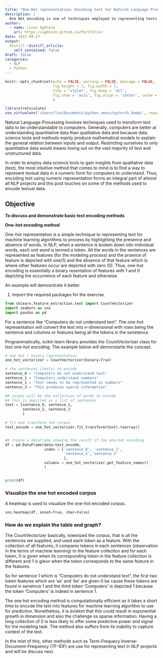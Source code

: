 ```yaml
---
title: "One-Hot representation: Encoding text for Natural Language Processing (NLP) project -Part I"
description: |
  One Hot encoding is one of techniques employed in representing texts to natural language processing task. This post discusses one-hot encoding as part I of discussions on text representation in NLP
author:
  - name: Linus Agbleze
    url: https://agbleze.github.io/Portfolio/
date: 2022-09-27
output:
  distill::distill_article:
    self_contained: false
draft: false
categories:
  - NLP 
  - Python
---
```



```r
knitr::opts_chunk$set(echo = FALSE, warning = FALSE, message = FALSE,
                      fig.height = 7, fig.width = 7,
                      tidy = 'styler', fig.keep = 'all', 
                      fig.show = 'asis', fig.align = 'center', cache = TRUE
                      )
```



```r
library(reticulate)
use_virtualenv('/Users/lin/Documents/python_venvs/pytorch_deepL', required=TRUE)

```
Natural Language Processing involves techniques used to transform text data to be understandable to computers. Generally, computers are better at understanding quantitative data than qualitative data and because data science tools and methods mainly produce mathematical models to explain the general relation between inputs and output. Restricting ourselves to only quantitative data would means losing out on the vast majority of text and unstructured data.

In order to employ data science tools to gain insights from qualitative data (text), the most intuitive method that comes to mind is to find a way to represent textual data in a numeric form for computers to understand. Thus, encoding text using numeric representation forms an integral part of almost all NLP projects and this post touches on some of the methods used to encode textual data.


## Objective

**To discuss and demonstrate basic text encoding methods**


**One-hot encoding method**

One-hot representation is a simple technique to representing text for machine learning algorithms to process by highlighting the presence and absence of words. In NLP, when a sentence is broken down into individual words, each unit word is termed a token. All the words in the sentences are represented as features (for the modeling process) and the prsence of feature is depicted with one(1) and the absence of that feature which is where other features occur are depicted with zero (0). Thus, one-hot encoding is essentially a binary resentation of features with 1 and 0 depicting the occurrence of each feature and otherwise.

An example will demosntrate it better.

1. Import the required packages for the exercise.


```python
from sklearn.feature_extraction.text import CountVectorizer
import seaborn as sns
import pandas as pd

```


For   a sentence like "Computers do not understand text". The one-hot representation will convert the text into n-dimensional with rows being the sentence and columns or features being all the tokens in the senetence.

Programmatically, scikit-learn library provides the CountVectorizer class for text one-hot encoding. The example below will demonstarte the concept.

```python

# one hot / binary representation
one_hot_vectorizer = CountVectorizer(binary=True)

# the sentences (texts) to encode        
sentence_0 = "Computers do not understand text"
sentence_1 = "Computers understand numbers"
sentence_2 = "Text needs to be represented as numbers"
sentence_3 = "This produces sparse information"

## corpus will be the collection of words to encode
## this is depicted as a list of sentences
text = [sentence_0, sentence_1, 
        sentence_2, sentence_3
        ]

# fit and transform the corpus
text_encode = one_hot_vectorizer.fit_transform(text).toarray()


## create a dataframe showing the result of the one-hot encoding
df = pd.DataFrame(data=text_encode,
                  index = ['sentence_0', 'sentence_1',
                           'sentence_2','sentence_3'
                           ],
                  columns = one_hot_vectorizer.get_feature_names()
                  )


print(df)

```


### Visualize the one hot encoded corpus
A heatmap is used to visualize the one-hot encoded corpus.


```python
sns.heatmap(df, annot=True, cbar=False)

```


### How do we explain the table and graph?
The CountVectorizer basically, tokenized the corpus, that is all the sentences we supplied, and used each token as a feature. With the collection of all features, it compares tokens in each sentences (observation in the terms of machine learning) to the feature collection and for each token, 0 is given when its corresponding token in the feature collection is different and 1 is gievn when the token corresponds to the same feature in the features. 


So for sentence 1 which is "Computers do not understand text", the first two token features which are 'as' and 'be' are given 0 be cause these tokens are found in senetnce 1 and the third token 'Computers' is depicted 1 because the token 'Computers' is indeed in sentence 1.


The one hot encoding method is computationally efficient as it takes a short time to encode the text into features for machine learning algorithm to use for prediction. Nonetheless, it is evident that this could result in exponential growth in dimension and also the challenge os sparse information. Having a long collection of 0 is less likely to offer some predictive power and signal for the modeling task. The method also suffers from its inability to capture context of the text. 


In the mist of this, other methods such as Term-Frequecy Inverse-Document-Frequency (TF-IDF) are use for representing text in NLP projects and will be discuss next.







